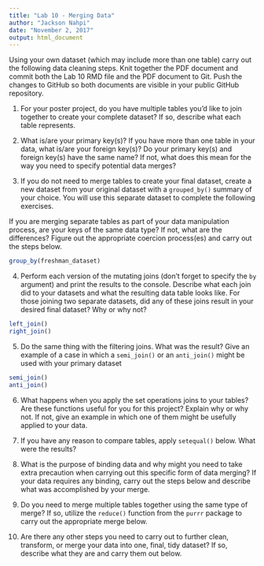 ```yaml
---
title: "Lab 10 - Merging Data"
author: "Jackson Nahpi"
date: "November 2, 2017"
output: html_document
---
```


Using your own dataset (which may include more than one table) carry out the following data cleaning steps. Knit together the PDF document and commit both the Lab 10 RMD file and the PDF document to Git. Push the changes to GitHub so both documents are visible in your public GitHub repository. 

1. For your poster project, do you have multiple tables you'd like to join together to create your complete dataset? If so, describe what each table represents. 



2. What is/are your primary key(s)? If you have more than one table in your data, what is/are your foreign key(s)? Do your primary key(s) and foreign key(s) have the same name? If not, what does this mean for the way you need to specify potential data merges?



3. If you do not need to merge tables to create your final dataset, create a new dataset from your original dataset with a `grouped_by()` summary of your choice. You will use this separate dataset to complete the following exercises. 

If you are merging separate tables as part of your data manipulation process, are your keys of the same data type? If not, what are the differences? Figure out the appropriate coercion process(es) and carry out the steps below. 
```r
group_by(freshman_dataset)
```
4. Perform each version of the mutating joins (don't forget to specify the `by` argument) and print the results to the console. Describe what each join did to your datasets and what the resulting data table looks like. For those joining two separate datasets, did any of these joins result in your desired final dataset? Why or why not?
```r
left_join()
right_join()
```
5. Do the same thing with the filtering joins. What was the result? Give an example of a case in which a `semi_join()` or an `anti_join()` might be used with your primary dataset

```r
semi_join()
anti_join()
```
6. What happens when you apply the set operations joins to your tables? Are these functions useful for you for this project? Explain why or why not. If not, give an example in which one of them might be usefully applied to your data. 



7. If you have any reason to compare tables, apply `setequal()` below. What were the results? 



8. What is the purpose of binding data and why might you need to take extra precaution when carrying out this specific form of data merging? If your data requires any binding, carry out the steps below and describe what was accomplished by your merge.



9. Do you need to merge multiple tables together using the same type of merge? If so, utilize the `reduce()` function from the `purrr` package to carry out the appropriate merge below. 



10. Are there any other steps you need to carry out to further clean, transform, or merge your data into one, final, tidy dataset? If so, describe what they are and carry them out below.












